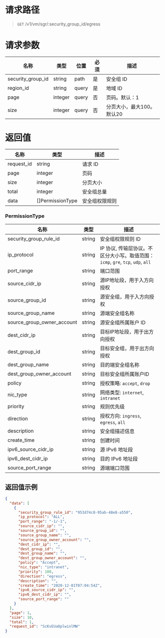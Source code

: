 
<style>.topic-content-wrap .topic-detail table thead th { word-break: keep-all; }</style>

# 请求路径
> `GET` /v1/vm/sgr/:security_group_id/egress


# 请求参数
名称 | 类型 | 位置 | 必须 | 描述
----- | ----- | ----- | ----- | -----
security_group_id | string  | path  | 是 | 安全组 ID
region_id         | string  | query | 是 | 地域 ID
page              | integer | query | 否 | 页码。默认：1
size              | integer | query | 否 | 分页大小，最大100。默认20


# 返回值
名称 | 类型 | 描述 
----- | ----- | -----
request_id | string  | 请求 ID
page       | integer | 页码
size       | integer | 分页大小
total      | integer | 安全组总量
data       | \[]PermissionType | 安全组权限规则


### PermissionType

名称 | 类型 | 描述 
----- | ----- | -----
security_group_rule_id     | string | 安全组权限规则 ID
ip_protocol                | string | IP 协议, 传输层协议。不区分大小写。取值范围：`icmp`, `gre`, `tcp`, `udp`, `all`
port_range                 | string | 端口范围
source_cidr_ip             | string | 源IP地址段，用于入方向授权
source_group_id            | string | 源安全组，用于入方向授权
source_group_name          | string | 源端安全组名称
source_group_owner_account | string | 源安全组所属账户 ID
dest_cidr_ip               | string | 目标IP地址段，用于出方向授权
dest_group_id              | string | 目标安全组，用于出方向授权
dest_group_name            | string | 目的端安全组名称
dest_group_owner_account   | string | 目标安全组所属账户ID
policy                     | string | 授权策略: `accept`, `drop`
nic_type                   | string | 网络类型: `internet`, `intranet`
priority                   | string | 规则优先级
direction                  | string | 授权方向: `ingress`, `egress`, `all`
description                | string | 安全组描述信息
create_time                | string | 创建时间
ipv6_source_cidr_ip        | string | 源 IPv6 地址段
ipv6_dest_cidr_ip          | string | 目的 IPv6 地址段
source_port_range          | string | 源端端口范围


## 返回值示例
```json
{
  "data": [
    {
      "security_group_rule_id": "953d74c8-95ab-48e8-a550",
      "ip_protocol": "ALL",
      "port_range": "-1/-1",
      "source_cidr_ip": "",
      "source_group_id": "",
      "source_group_name": "",
      "source_group_owner_account": "",
      "dest_cidr_ip": "",
      "dest_group_id": "",
      "dest_group_name": "",
      "dest_group_owner_account": "",
      "policy": "Accept",
      "nic_type": "intranet",
      "priority": 100,
      "direction": "egress",
      "description": "",
      "create_time": "2020-12-01T07:04:54Z",
      "ipv6_source_cidr_ip": "",
      "ipv6_dest_cidr_ip": "",
      "source_port_range": ""
    }
  ],
  "page": 1,
  "size": 10,
  "total": 1,
  "request_id": "ScKvEUa8plwinlMW"
}
```